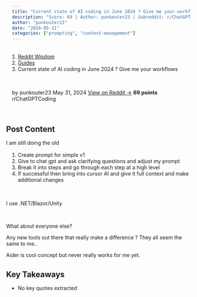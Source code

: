 ```yaml
---
title: "Current state of AI coding in June 2024 ? Give me your workflows"
description: "Score: 69 | Author: punkouter23 | Subreddit: r/ChatGPTCoding"
author: "punkouter23"
date: "2024-05-31"
categories: ["prompting", "context-management"]
---
```


<nav aria-label="breadcrumb">
  <ol class="breadcrumb">
    <li class="breadcrumb-item"><a href="../../../index.html">Reddit Wisdom</a></li>
    <li class="breadcrumb-item"><a href="../../index.html">Guides</a></li>
    <li class="breadcrumb-item active" aria-current="page">Current state of AI coding in June 2024 ? Give me your workflows</li>
  </ol>
</nav>

<div class="post-meta">
  <span class="author">by punkouter23</span>
  <span class="date">May 31, 2024</span>
  <span class="reddit-link"><a href="https://reddit.com/r/ChatGPTCoding/comments/1d50eap/current_state_of_ai_coding_in_june_2024_give_me/" target="_blank">View on Reddit →</a></span>
  <span class="score">69 points</span>
  <span class="subreddit">r/ChatGPTCoding</span>
</div>


## Post Content

I am still doing the old

1. Create prompt for simple v1
1. Give to chat gpt and ask clarifying questions and adjust my prompt
1. Break it into steps and go through each step at a high level
1. If successful then bring into cursor AI and give it full context and make additional changes

&#x200B;

I use .NET/Blazor/Unity

&#x200B;

What about everyone else?  

Any new tools out there that really make a difference ?  They all seem the same to me..

Aider is cool concept but never really works for me yet.

## Key Takeaways

- No key quotes extracted

<style>
.post-meta {
  display: flex;
  gap: 1.5rem;
  flex-wrap: wrap;
  margin: 1rem 0 2rem 0;
  padding: 1rem;
  background: var(--bs-light);
  border-radius: 0.5rem;
  font-size: 0.9rem;
}

.post-meta span {
  color: var(--bs-secondary);
}

.post-meta .score {
  color: var(--bs-success);
  font-weight: bold;
}

.post-actions {
  display: flex;
  gap: 1rem;
  margin: 2rem 0;
}

.post-content {
  line-height: 1.8;
  font-size: 1.1rem;
}

h2, h3, h4 {
  margin-top: 2rem;
  margin-bottom: 1rem;
}

ul, ol {
  margin: 1rem 0;
  padding-left: 2rem;
}

blockquote {
  border-left: 4px solid var(--bs-primary);
  padding-left: 1rem;
  margin: 1.5rem 0;
  font-style: italic;
}

code {
  background: var(--bs-light);
  padding: 0.2rem 0.4rem;
  border-radius: 0.25rem;
}

pre {
  background: var(--bs-light);
  padding: 1rem;
  border-radius: 0.5rem;
  overflow-x: auto;
}
</style>
